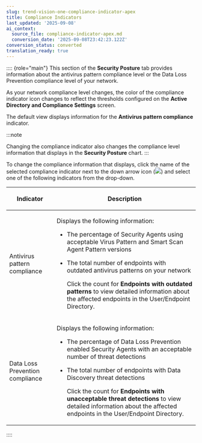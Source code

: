 ```yaml
---
slug: trend-vision-one-compliance-indicator-apex
title: Compliance Indicators
last_updated: '2025-09-08'
ai_context:
  source_file: compliance-indicator-apex.md
  conversion_date: '2025-09-08T23:42:23.122Z'
conversion_status: converted
translation_ready: true
---
```


:::: {role="main"}
This section of the **Security Posture** tab provides information about the antivirus pattern compliance level or the Data Loss Prevention compliance level of your network.

As your network compliance level changes, the color of the compliance indicator icon changes to reflect the thresholds configured on the **Active Directory and Compliance Settings** screen.

The default view displays information for the **Antivirus pattern compliance** indicator.

:::note

Changing the compliance indicator also changes the compliance level information that displays in the **Security Posture** chart.
:::

To change the compliance information that displays, click the name of the selected compliance indicator next to the down arrow icon (![](/images/dashboard_soc_down_arrow=GUID-36A1577A-0130-407F-A492-6046B92657FB=1=en-us=Low.webp)) and select one of the following indicators from the drop-down.

<table>
<colgroup>
<col style="width: 25%" />
<col style="width: 75%" />
</colgroup>
<thead>
<tr>
<th><p>Indicator</p></th>
<th><p>Description</p></th>
</tr>
</thead>
<tbody>
<tr>
<td><p>Antivirus pattern compliance</p></td>
<td><p>Displays the following information:</p>
<ul>
<li><p>The percentage of Security Agents using acceptable Virus Pattern and Smart Scan Agent Pattern versions</p></li>
<li><p>The total number of endpoints with outdated antivirus patterns on your network</p>
<p>Click the count for <strong>Endpoints with outdated patterns</strong> to view detailed information about the affected endpoints in the User/Endpoint Directory.</p></li>
</ul></td>
</tr>
<tr>
<td><p>Data Loss Prevention compliance</p></td>
<td><p>Displays the following information:</p>
<ul>
<li><p>The percentage of Data Loss Prevention enabled Security Agents with an acceptable number of threat detections</p></li>
<li><p>The total number of endpoints with Data Discovery threat detections</p>
<p>Click the count for <strong>Endpoints with unacceptable threat detections</strong> to view detailed information about the affected endpoints in the User/Endpoint Directory.</p></li>
</ul></td>
</tr>
</tbody>
</table>
::::

